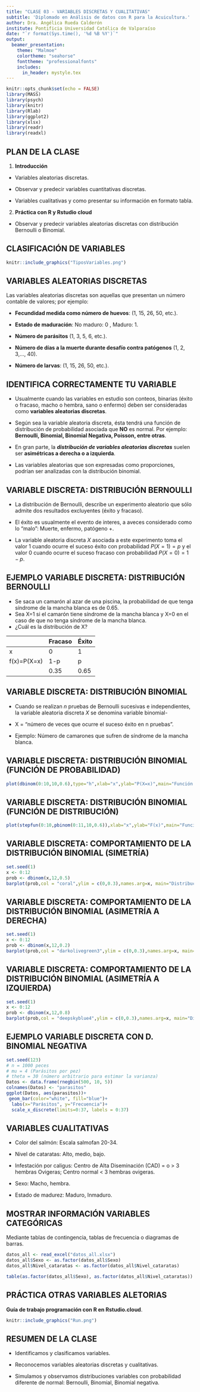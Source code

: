 ```yaml
---
title: "CLASE 03 - VARIABLES DISCRETAS Y CUALITATIVAS"
subtitle: 'Diplomado en Análisis de datos con R para la Acuicultura.'
author: Dra. Angélica Rueda Calderón
institute: Pontificia Universidad Católica de Valparaíso 
date: "`r format(Sys.time(), '%d %B %Y')`"
output: 
  beamer_presentation:
    theme: "Malmoe"
    colortheme: "seahorse"
    fonttheme: "professionalfonts"
    includes:
      in_header: mystyle.tex
---
```


```r
knitr::opts_chunk$set(echo = FALSE)
library(MASS)
library(psych)
library(knitr)
library(Rlab)
library(ggplot2)
library(xlsx)
library(readr)
library(readxl)
```


## **PLAN DE LA CLASE**

1. **Introducción**

- Variables aleatorias discretas.

- Observar y predecir variables cuantitativas discretas.

- Variables cualitativas y como presentar su información en formato tabla.

2. **Práctica con R y Rstudio cloud**

- Observar y predecir variables aleatorias discretas con distribución Bernoulli o Binomial.

## **CLASIFICACIÓN DE VARIABLES**

```r
knitr::include_graphics("TiposVariables.png")
```

## **VARIABLES ALEATORIAS DISCRETAS**

Las variables aleatorias discretas son aquellas que presentan un número contable de valores; por ejemplo:

* **Fecundidad medida como número de huevos**: (1, 15, 26, 50, etc.).

* **Estado de maduración**: No maduro: 0 , Maduro: 1.

* **Número de parásitos** (1, 3, 5, 6, etc.).

* **Número de días a la muerte durante desafío contra patógenos** (1, 2, 3,..., 40).

* **Número de larvas**: (1, 15, 26, 50, etc.).

## **IDENTIFICA CORRECTAMENTE TU VARIABLE**

* Usualmente cuando las variables en estudio son conteos, binarias (éxito o fracaso, macho o hembra, sano o enfermo) deben ser consideradas como **variables aleatorias discretas**. 

* Según sea la variable aleatoria discreta, ésta tendrá una función de distribución de probabilidad asociada que **NO** es normal. Por ejemplo: **Bernoulli, Binomial, Binomial Negativa, Poisson, entre otras**. 

* En gran parte, la **_distribución de variables aleatorias discretas_** suelen ser **asimétricas a derecha o a izquierda**.

* Las variables aleatorias que son expresadas como proporciones, podrían ser analizadas con la distribución binomial.

## **VARIABLE DISCRETA: DISTRIBUCIÓN BERNOULLI**

- La distribución de Bernoulli, describe un experimento aleatorio que sólo admite dos resultados excluyentes (éxito y fracaso). 

- El éxito es usualmente el evento de interes, a aveces considerado como lo "malo": Muerte, enfermo, patógeno +.

- La variable aleatoria discreta $X$ asociada a este experimento toma el valor 1 cuando ocurre el suceso éxito con probabilidad $P(X=1)=p$ y el valor 0 cuando ocurre el suceso fracaso con probabilidad $P(X=0)=1-p$.


## **EJEMPLO VARIABLE DISCRETA: DISTRIBUCIÓN BERNOULLI**

- Se saca un camarón al azar de una piscina, la probabilidad de que tenga síndrome de la mancha blanca es de 0.65. 
- Sea X=1 si el camarón tiene síndrome de la mancha blanca y X=0 en el caso de que no tenga síndrome de la mancha blanca. 
- ¿Cuál es la distribución de X?


|             | Fracaso | Éxito |
|-------------|---------|-------|            
| x           | 0       | 1     |
| f(x)=P(X=x) | 1-p     | p     |
|             | 0.35    | 0.65  |


## **VARIABLE DISCRETA: DISTRIBUCIÓN BINOMIAL**

- Cuando se realizan $n$ pruebas de Bernoulli sucesivas e independientes, la variable aleatoria discreta $X$ se denomina variable binomial-

- X = "número de veces que ocurre el suceso éxito en n pruebas".

- Ejemplo: Número de camarones que sufren de síndrome de la mancha blanca.

## **VARIABLE DISCRETA: DISTRIBUCIÓN BINOMIAL (FUNCIÓN DE PROBABILIDAD)**

```r
plot(dbinom(0:10,10,0.6),type="h",xlab="x",ylab="P(X=x)",main="Función de Probabilidad Binomial(10,0.6)",col= "deepskyblue4", xlim = c(0, 10))
```

## **VARIABLE DISCRETA: DISTRIBUCIÓN BINOMIAL (FUNCIÓN DE DISTRIBUCIÓN)**

```r
plot(stepfun(0:10,pbinom(0:11,10,0.6)),xlab="x",ylab="F(x)",main="Función de distribución Binomial(10,0.6)")
```

## **VARIABLE DISCRETA: COMPORTAMIENTO DE LA DISTRIBUCIÓN BINOMIAL (SIMETRÍA)**

```r
set.seed(1)
x <- 0:12
prob <- dbinom(x,12,0.5)
barplot(prob,col = "coral",ylim = c(0,0.3),names.arg=x, main="Distribución Binomial")

```


## **VARIABLE DISCRETA: COMPORTAMIENTO DE LA DISTRIBUCIÓN BINOMIAL (ASIMETRÍA A DERECHA)**

```r
set.seed(1)
x <- 0:12
prob <- dbinom(x,12,0.2)
barplot(prob,col = "darkolivegreen3",ylim = c(0,0.3),names.arg=x, main="Distribución Binomial")
```


## **VARIABLE DISCRETA: COMPORTAMIENTO DE LA DISTRIBUCIÓN BINOMIAL (ASIMETRÍA A IZQUIERDA)**

```r
set.seed(1)
x <- 0:12
prob <- dbinom(x,12,0.8)
barplot(prob,col = "deepskyblue4",ylim = c(0,0.3),names.arg=x, main="Distribución Binomial")
```


## **EJEMPLO VARIABLE DISCRETA CON D. BINOMIAL NEGATIVA**

```r
set.seed(123)
# n = 1000 peces
# mu = 4 (Parásitos por pez)
# theta = 30 (número arbitrario para estimar la varianza)
Datos <- data.frame(rnegbin(500, 10, 5))
colnames(Datos) <- "parasitos"
ggplot(Datos, aes(parasitos))+
 geom_bar(color="white", fill="blue")+
  labs(x="Parásitos", y="Frecuencia")+
  scale_x_discrete(limits=0:37, labels = 0:37)
```

## **VARIABLES CUALITATIVAS**

* Color del salmón: Escala salmofan 20-34.

* Nivel de cataratas: Alto, medio, bajo.

* Infestación por caligus: Centro de Alta Diseminación (CAD) = o > 3 hembras Ovigeras; Centro normal < 3 hembras ovigeras.    

* Sexo: Macho, hembra.

* Estado de madurez: Maduro, Inmaduro.

## **MOSTRAR INFORMACIÓN VARIABLES CATEGÓRICAS**

Mediante tablas de contingencia, tablas de frecuencia o diagramas de barras.

```r
datos_all <- read_excel("datos_all.xlsx")
datos_all$Sexo <- as.factor(datos_all$Sexo)
datos_all$Nivel_cataratas <- as.factor(datos_all$Nivel_cataratas)
```


```r
table(as.factor(datos_all$Sexo), as.factor(datos_all$Nivel_cataratas))
```

## **PRÁCTICA OTRAS VARIABLES ALETORIAS**

**Guía de trabajo programación con R en Rstudio.cloud**.

```r
knitr::include_graphics("Run.png")
```

## **RESUMEN DE LA CLASE**

- Identificamos  y clasificamos variables.

- Reconocemos variables aleatorias discretas y cualitativas.

- Simulamos y observamos distribuciones variables con probabilidad diferente de normal:  Bernoulli, Binomial, Binomial negativa.


